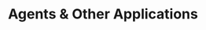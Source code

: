 ---
title: "Agents & Other Applications"
description: "The killer apps of Generative AI"
icon: robot
---
